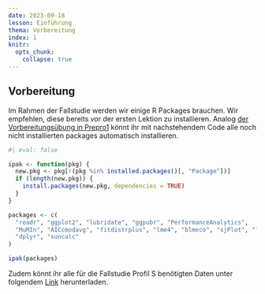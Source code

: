 ```yaml
---
date: 2023-09-18
lesson: Einführung
thema: Vorbereitung
index: 1
knitr:
  opts_chunk: 
    collapse: true
---
```



## Vorbereitung {#sec-rauman-vorbereitung}


Im Rahmen der Fallstudie werden wir einige R Packages brauchen. Wir empfehlen, diese bereits *vor* der ersten Lektion zu installieren. Analog [der Vorbereitungsübung in Prepro1](#sec-prepro-vorbereitung) könnt ihr mit nachstehendem Code alle noch nicht installierten packages automatisch installieren.

```r
#| eval: false

ipak <- function(pkg) {
  new.pkg <- pkg[!(pkg %in% installed.packages()[, "Package"])]
  if (length(new.pkg)) {
    install.packages(new.pkg, dependencies = TRUE)
  }
}

packages <- c(
  "readr", "ggplot2", "lubridate", "ggpubr", "PerformanceAnalytics",
  "MuMIn", "AICcmodavg", "fitdistrplus", "lme4", "blmeco", "sjPlot", "lattice",
  "dplyr", "suncalc"
)

ipak(packages)
```

Zudem könnt ihr alle für die Fallstudie Profil S benötigten Daten unter folgendem  [Link](https://moodle.zhaw.ch/mod/folder/view.php?id=956254) herunterladen.